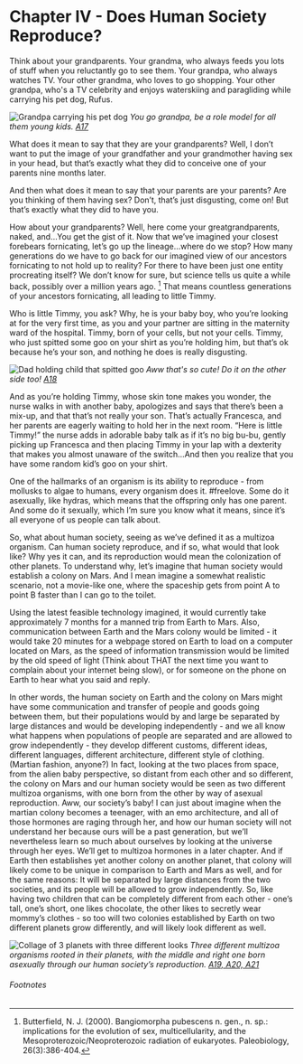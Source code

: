 
# Chapter IV - Does Human Society Reproduce?

Think about your grandparents. Your grandma, who always feeds you lots of stuff when you reluctantly go to see them. Your grandpa, who always watches TV. Your other grandma, who loves to go shopping. Your other grandpa, who's a TV celebrity and enjoys waterskiing and paragliding while carrying his pet dog, Rufus.

![Grandpa carrying his pet dog](../../public/images/understanding-our-whole/chapter-4/grandpa-carrying-his-pet-dog.jpg)
<span style={imgDescStyle}><em>You go grandpa, be a role model for all them young kids. [A17](/fullbook/image-sources#chapter-iv---does-human-society-reproduce)</em></span>

What does it mean to say that they are your grandparents? Well, I don’t want to put the image of your grandfather and your grandmother having sex in your head, but that’s exactly what they did to conceive one of your parents nine months later.

And then what does it mean to say that your parents are your parents? Are you thinking of them having sex? Don’t, that’s just disgusting, come on! But that’s exactly what they did to have you.

How about your grandparents? Well, here come your greatgrandparents, naked, and…You get the gist of it. Now that we’ve imagined your closest forebears fornicating, let’s go up the lineage…where do we stop? How many generations do we have to go back for our imagined view of our ancestors fornicating to not hold up to reality? For there to have been just one entity procreating itself? We don’t know for sure, but science tells us quite a while back, possibly over a million years ago. [^1] That means countless generations of your ancestors fornicating, all leading to little Timmy.

Who is little Timmy, you ask? Why, he is your baby boy, who you’re looking at for the very first time, as you and your partner are sitting in the maternity ward of the hospital. Timmy, born of your cells, but not your cells. Timmy, who just spitted some goo on your shirt as you’re holding him, but that’s ok because he’s your son, and nothing he does is really disgusting.

![Dad holding child that spitted goo](../../public/images/understanding-our-whole/chapter-4/kid-spitting-goo-on-shirt.jpg)
<span style={imgDescStyle}><em>Aww that's so cute! Do it on the other side too! [A18](/fullbook/image-sources#chapter-iv---does-human-society-reproduce)</em></span>

And as you’re holding Timmy, whose skin tone makes you wonder, the nurse walks in with another baby, apologizes and says that there’s been a mix-up, and that that’s not really your son. That’s actually Francesca, and her parents are eagerly waiting to hold her in the next room. “Here is little Timmy!” the nurse adds in adorable baby talk as if it’s no big bu-bu, gently picking up Francesca and then placing Timmy in your lap with a dexterity that makes you almost unaware of the switch…And then you realize that you have some random kid’s goo on your shirt.

One of the hallmarks of an organism is its ability to reproduce - from mollusks to algae to humans, every organism does it. #freelove. Some do it asexually, like hydras, which means that the offspring only has one parent. And some do it sexually, which I’m sure you know what it means, since it’s all everyone of us people can talk about.

So, what about human society, seeing as we’ve defined it as a multizoa organism. Can human society reproduce, and if so, what would that look like?
Why yes it can, and its reproduction would mean the colonization of other planets. To understand why, let’s imagine that human society would establish a colony on Mars. And I mean imagine a somewhat realistic scenario, not a movie-like one, where the spaceship gets from point A to point B faster than I can go to the toilet.

Using the latest feasible technology imagined, it would currently take approximately 7 months for a manned trip from Earth to Mars. Also, communication between Earth and the Mars colony would be limited - it would take 20 minutes for a webpage stored on Earth to load on a computer located on Mars, as the speed of information transmission would be limited by the old speed of light (Think about THAT the next time you want to complain about your internet being slow), or for someone on the phone on Earth to hear what you said and reply.

In other words, the human society on Earth and the colony on Mars might have some communication and transfer of people and goods going between them, but their populations would by and large be separated by large distances and would be developing independently - and we all know what happens when populations of people are separated and are allowed to grow independently - they develop different customs, different ideas, different languages, different architecture, different style of clothing. (Martian fashion, anyone?) In fact, looking at the two places from space, from the alien baby perspective, so distant from each other and so different, the colony on Mars and our human society would be seen as two different multizoa organisms, with one born from the other by way of asexual reproduction. Aww, our society’s baby! I can just about imagine when the martian colony becomes a teenager, with an emo architecture, and all of those hormones are raging through her, and how our human society will not understand her because ours will be a past generation, but we’ll nevertheless learn so much about ourselves by looking at the universe through her eyes. We’ll get to multizoa hormones in a later chapter.
And if Earth then establishes yet another colony on another planet, that colony will likely come to be unique in comparison to Earth and Mars as well, and for the same reasons: It will be separated by large distances from the two societies, and its people will be allowed to grow independently. So, like having two children that can be completely different from each other - one’s tall, one’s short, one likes chocolate, the other likes to secretly wear mommy’s clothes - so too will two colonies established by Earth on two different planets grow differently, and will likely look different as well.

![Collage of 3 planets with three different looks](../../public/images/understanding-our-whole/chapter-4/three-multizoa-organisms.jpg)
<span style={imgDescStyle}><em>Three different multizoa organisms rooted in their planets, with the middle and right one born asexually through our human society’s reproduction. [A19, A20, A21](/fullbook/image-sources#chapter-iv---does-human-society-reproduce)</em></span>

###### Footnotes

[^1]: Butterfield, N. J. (2000). Bangiomorpha pubescens n. gen., n. sp.: implications for the evolution of sex, multicellularity, and the Mesoproterozoic/Neoproterozoic radiation of eukaryotes. Paleobiology, 26(3):386-404.